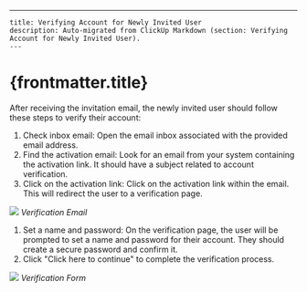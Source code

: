 ---
    title: Verifying Account for Newly Invited User
    description: Auto-migrated from ClickUp Markdown (section: Verifying Account for Newly Invited User).
    ---

# {frontmatter.title}

After receiving the invitation email, the newly invited user should follow these steps to verify their account:
1. Check inbox email: Open the email inbox associated with the provided email address.
2. Find the activation email: Look for an email from your system containing the activation link. It should have a subject related to account verification.
3. Click on the activation link: Click on the activation link within the email. This will redirect the user to a verification page.

![](https://t3837933.p.clickup-attachments.com/t3837933/8456b16e-c91d-466b-a59b-9fc122a43ce7/image.png)
_Verification Email_

1. Set a name and password: On the verification page, the user will be prompted to set a name and password for their account. They should create a secure password and confirm it.
2. Click "Click here to continue" to complete the verification process.

![](https://t3837933.p.clickup-attachments.com/t3837933/16e6102d-8c81-489e-a0ec-ea9a5348def3/image.png)
_Verification Form_
